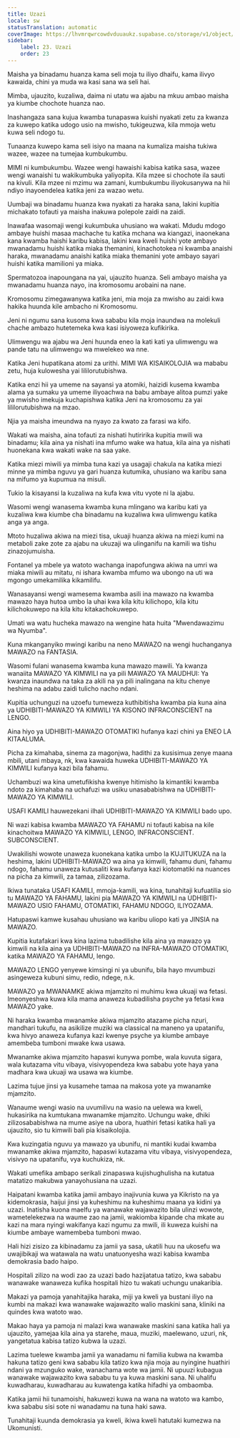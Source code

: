 ```yaml
---
title: Uzazi
locale: sw
statusTranslation: automatic
coverImage: https://lhvmrqwrcowdvduuaukz.supabase.co/storage/v1/object/public/strapi-uploads/small_cover-educacion-fundamental.webp-2d51a7828a2b1309555be27f7e2a61a0.webp
sidebar:
    label: 23. Uzazi
    order: 23
---
```

Maisha ya binadamu huanza kama seli moja tu iliyo dhaifu, kama ilivyo kawaida, chini ya muda wa kasi sana wa seli hai.

Mimba, ujauzito, kuzaliwa, daima ni utatu wa ajabu na mkuu ambao maisha ya kiumbe chochote huanza nao.

Inashangaza sana kujua kwamba tunapaswa kuishi nyakati zetu za kwanza za kuwepo katika udogo usio na mwisho, tukigeuzwa, kila mmoja wetu kuwa seli ndogo tu.

Tunaanza kuwepo kama seli isiyo na maana na kumaliza maisha tukiwa wazee, wazee na tumejaa kumbukumbu.

MIMI ni kumbukumbu. Wazee wengi hawaishi kabisa katika sasa, wazee wengi wanaishi tu wakikumbuka yaliyopita. Kila mzee si chochote ila sauti na kivuli. Kila mzee ni mzimu wa zamani, kumbukumbu iliyokusanywa na hii ndiyo inayoendelea katika jeni za wazao wetu.

Uumbaji wa binadamu huanza kwa nyakati za haraka sana, lakini kupitia michakato tofauti ya maisha inakuwa polepole zaidi na zaidi.

Inawafaa wasomaji wengi kukumbuka uhusiano wa wakati. Mdudu mdogo ambaye huishi masaa machache tu katika mchana wa kiangazi, inaonekana kana kwamba haishi karibu kabisa, lakini kwa kweli huishi yote ambayo mwanadamu huishi katika miaka themanini, kinachotokea ni kwamba anaishi haraka, mwanadamu anaishi katika miaka themanini yote ambayo sayari huishi katika mamilioni ya miaka.

Spermatozoa inapoungana na yai, ujauzito huanza. Seli ambayo maisha ya mwanadamu huanza nayo, ina kromosomu arobaini na nane.

Kromosomu zimegawanywa katika jeni, mia moja za mwisho au zaidi kwa hakika huunda kile ambacho ni Kromosomu.

Jeni ni ngumu sana kusoma kwa sababu kila moja inaundwa na molekuli chache ambazo hutetemeka kwa kasi isiyoweza kufikirika.

Ulimwengu wa ajabu wa Jeni huunda eneo la kati kati ya ulimwengu wa pande tatu na ulimwengu wa mwelekeo wa nne.

Katika Jeni hupatikana atomi za urithi. MIMI WA KISAIKOLOJIA wa mababu zetu, huja kulowesha yai lililorutubishwa.

Katika enzi hii ya umeme na sayansi ya atomiki, haizidi kusema kwamba alama ya sumaku ya umeme iliyoachwa na babu ambaye alitoa pumzi yake ya mwisho imekuja kuchapishwa katika Jeni na kromosomu za yai lililorutubishwa na mzao.

Njia ya maisha imeundwa na nyayo za kwato za farasi wa kifo.

Wakati wa maisha, aina tofauti za nishati hutiririka kupitia mwili wa binadamu; kila aina ya nishati ina mfumo wake wa hatua, kila aina ya nishati huonekana kwa wakati wake na saa yake.

Katika miezi miwili ya mimba tuna kazi ya usagaji chakula na katika miezi minne ya mimba nguvu ya gari huanza kutumika, uhusiano wa karibu sana na mifumo ya kupumua na misuli.

Tukio la kisayansi la kuzaliwa na kufa kwa vitu vyote ni la ajabu.

Wasomi wengi wanasema kwamba kuna mlingano wa karibu kati ya kuzaliwa kwa kiumbe cha binadamu na kuzaliwa kwa ulimwengu katika anga ya anga.

Mtoto huzaliwa akiwa na miezi tisa, ukuaji huanza akiwa na miezi kumi na metaboli zake zote za ajabu na ukuzaji wa ulinganifu na kamili wa tishu zinazojumuisha.

Fontanel ya mbele ya watoto wachanga inapofungwa akiwa na umri wa miaka miwili au mitatu, ni ishara kwamba mfumo wa ubongo na uti wa mgongo umekamilika kikamilifu.

Wanasayansi wengi wamesema kwamba asili ina mawazo na kwamba mawazo haya hutoa umbo la uhai kwa kila kitu kilichopo, kila kitu kilichokuwepo na kila kitu kitakachokuwepo.

Umati wa watu hucheka mawazo na wengine hata huita "Mwendawazimu wa Nyumba".

Kuna mkanganyiko mwingi karibu na neno MAWAZO na wengi huchanganya MAWAZO na FANTASIA.

Wasomi fulani wanasema kwamba kuna mawazo mawili. Ya kwanza wanaiita MAWAZO YA KIMWILI na ya pili MAWAZO YA MAUDHUI: Ya kwanza inaundwa na taka za akili na ya pili inalingana na kitu chenye heshima na adabu zaidi tulicho nacho ndani.

Kupitia uchunguzi na uzoefu tumeweza kuthibitisha kwamba pia kuna aina ya UDHIBITI-MAWAZO YA KIMWILI YA KISONO INFRACONSCIENT na LENGO.

Aina hiyo ya UDHIBITI-MAWAZO OTOMATIKI hufanya kazi chini ya ENEO LA KITAALUMA.

Picha za kimahaba, sinema za magonjwa, hadithi za kusisimua zenye maana mbili, utani mbaya, nk, kwa kawaida huweka UDHIBITI-MAWAZO YA KIMWILI kufanya kazi bila fahamu.

Uchambuzi wa kina umetufikisha kwenye hitimisho la kimantiki kwamba ndoto za kimahaba na uchafuzi wa usiku unasababishwa na UDHIBITI-MAWAZO YA KIMWILI.

USAFI KAMILI hauwezekani ilhali UDHIBITI-MAWAZO YA KIMWILI bado upo.

Ni wazi kabisa kwamba MAWAZO YA FAHAMU ni tofauti kabisa na kile kinachoitwa MAWAZO YA KIMWILI, LENGO, INFRACONSCIENT. SUBCONSCIENT.

Uwakilishi wowote unaweza kuonekana katika umbo la KUJITUKUZA na la heshima, lakini UDHIBITI-MAWAZO wa aina ya kimwili, fahamu duni, fahamu ndogo, fahamu unaweza kutusaliti kwa kufanya kazi kiotomatiki na nuances na picha za kimwili, za tamaa, zilizozama.

Ikiwa tunataka USAFI KAMILI, mmoja-kamili, wa kina, tunahitaji kufuatilia sio tu MAWAZO YA FAHAMU, lakini pia MAWAZO YA KIMWILI na UDHIBITI-MAWAZO USIO FAHAMU, OTOMATIKI, FAHAMU NDOGO, ILIYOZAMA.

Hatupaswi kamwe kusahau uhusiano wa karibu uliopo kati ya JINSIA na MAWAZO.

Kupitia kutafakari kwa kina lazima tubadilishe kila aina ya mawazo ya kimwili na kila aina ya UDHIBITI-MAWAZO na INFRA-MAWAZO OTOMATIKI, katika MAWAZO YA FAHAMU, lengo.

MAWAZO LENGO yenyewe kimsingi ni ya ubunifu, bila hayo mvumbuzi asingeweza kubuni simu, redio, ndege, n.k.

MAWAZO ya MWANAMKE akiwa mjamzito ni muhimu kwa ukuaji wa fetasi. Imeonyeshwa kuwa kila mama anaweza kubadilisha psyche ya fetasi kwa MAWAZO yake.

Ni haraka kwamba mwanamke akiwa mjamzito atazame picha nzuri, mandhari tukufu, na asikilize muziki wa classical na maneno ya upatanifu, kwa hivyo anaweza kufanya kazi kwenye psyche ya kiumbe ambaye amembeba tumboni mwake kwa usawa.

Mwanamke akiwa mjamzito hapaswi kunywa pombe, wala kuvuta sigara, wala kutazama vitu vibaya, visivyopendeza kwa sababu yote haya yana madhara kwa ukuaji wa usawa wa kiumbe.

Lazima tujue jinsi ya kusamehe tamaa na makosa yote ya mwanamke mjamzito.

Wanaume wengi wasio na uvumilivu na wasio na uelewa wa kweli, hukasirika na kumtukana mwanamke mjamzito. Uchungu wake, dhiki zilizosababishwa na mume asiye na ubora, huathiri fetasi katika hali ya ujauzito, sio tu kimwili bali pia kisaikolojia.

Kwa kuzingatia nguvu ya mawazo ya ubunifu, ni mantiki kudai kwamba mwanamke akiwa mjamzito, hapaswi kutazama vitu vibaya, visivyopendeza, visivyo na upatanifu, vya kuchukiza, nk.

Wakati umefika ambapo serikali zinapaswa kujishughulisha na kutatua matatizo makubwa yanayohusiana na uzazi.

Haipatani kwamba katika jamii ambayo inajivunia kuwa ya Kikristo na ya kidemokrasia, haijui jinsi ya kuheshimu na kuheshimu maana ya kidini ya uzazi. Inatisha kuona maelfu ya wanawake wajawazito bila ulinzi wowote, wametelekezwa na waume zao na jamii, wakiomba kipande cha mkate au kazi na mara nyingi wakifanya kazi ngumu za mwili, ili kuweza kuishi na kiumbe ambaye wamembeba tumboni mwao.

Hali hizi zisizo za kibinadamu za jamii ya sasa, ukatili huu na ukosefu wa uwajibikaji wa watawala na watu unatuonyesha wazi kabisa kwamba demokrasia bado haipo.

Hospitali zilizo na wodi zao za uzazi bado hazijatatua tatizo, kwa sababu wanawake wanaweza kufika hospitali hizo tu wakati uchungu unakaribia.

Makazi ya pamoja yanahitajika haraka, miji ya kweli ya bustani iliyo na kumbi na makazi kwa wanawake wajawazito walio maskini sana, kliniki na quindes kwa watoto wao.

Makao haya ya pamoja ni malazi kwa wanawake maskini sana katika hali ya ujauzito, yamejaa kila aina ya starehe, maua, muziki, maelewano, uzuri, nk, yangetatua kabisa tatizo kubwa la uzazi.

Lazima tuelewe kwamba jamii ya wanadamu ni familia kubwa na kwamba hakuna tatizo geni kwa sababu kila tatizo kwa njia moja au nyingine huathiri ndani ya mzunguko wake, wanachama wote wa jamii. Ni upuuzi kubagua wanawake wajawazito kwa sababu tu ya kuwa maskini sana. Ni uhalifu kuwadharau, kuwadharau au kuwatenga katika hifadhi ya ombaomba.

Katika jamii hii tunamoishi, hakuwezi kuwa na wana na watoto wa kambo, kwa sababu sisi sote ni wanadamu na tuna haki sawa.

Tunahitaji kuunda demokrasia ya kweli, ikiwa kweli hatutaki kumezwa na Ukomunisti.


